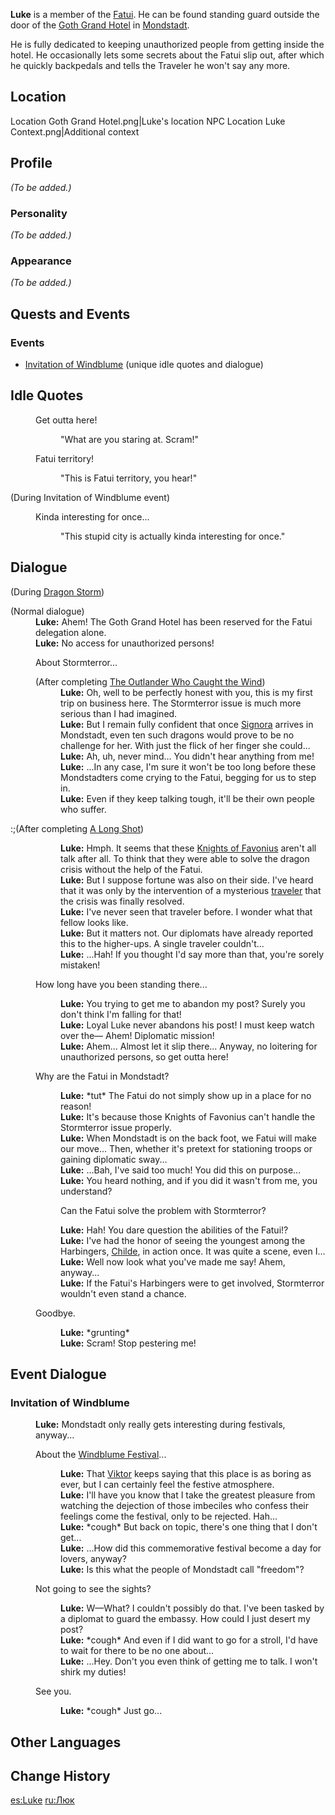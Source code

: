 {{Meta
<!-- REMOVE THIS TEMPLATE AFTER ADDING MISSING INFO -->
|missing_NPC_profile  = yes
}}
{{Character Infobox
|image            = NPC Luke.png
|region           = Mondstadt
|region2          = Snezhnaya
|title            = Fatui Guard
|affiliation      = Fatui
|type             = NPC
}}
'''Luke''' is a member of the [[Fatui]]. He can be found standing guard outside the door of the [[Goth Grand Hotel]] in [[Mondstadt]].

He is fully dedicated to keeping unauthorized people from getting inside the hotel. He occasionally lets some secrets about the Fatui slip out, after which he quickly backpedals and tells the Traveler he won't say any more.

==Location==
<gallery>
Location Goth Grand Hotel.png|Luke's location
NPC Location Luke Context.png|Additional context
</gallery>

==Profile==
<!-- detailed story/lore information goes here -->
''(To be added.)''

===Personality===
''(To be added.)''

===Appearance===
''(To be added.)''

==Quests and Events==
{{Quests and Events}}

===Events===
* [[Invitation of Windblume]] (unique idle quotes and dialogue)

==Idle Quotes==
{{Dialogue start}}
: {{DIcon|Idle}} Get outta here!
:: {{A|VO Luke 01.ogg}} "What are you staring at. Scram!"
: {{DIcon|Idle}} Fatui territory!
:: {{A|VO Luke 02.ogg}} "This is Fatui territory, you hear!"
{{Dialogue end}}

(During Invitation of Windblume event)
{{Dialogue start}}
: {{DIcon|Idle}} Kinda interesting for once...
:: {{A|VO Luke Invitation of Windblume 01.ogg}} "This stupid city is actually kinda interesting for once."
{{Dialogue end}}

==Dialogue==
{{Dialogue start}}
;(During [[Dragon Storm]])
{{Transclude|Dragon Storm|Luke|section=1}}

;(Normal dialogue)
:'''Luke:''' Ahem! The Goth Grand Hotel has been reserved for the Fatui delegation alone.
:'''Luke:''' No access for unauthorized persons!
:{{DIcon}} About Stormterror...
:;(After completing [[The Outlander Who Caught the Wind]])
::'''Luke:''' Oh, well to be perfectly honest with you, this is my first trip on business here. The Stormterror issue is much more serious than I had imagined.
::'''Luke:''' But I remain fully confident that once [[Signora]] arrives in Mondstadt, even ten such dragons would prove to be no challenge for her. With just the flick of her finger she could...
::'''Luke:''' Ah, uh, never mind... You didn't hear anything from me!
::'''Luke:''' ...In any case, I'm sure it won't be too long before these Mondstadters come crying to the Fatui, begging for us to step in.
::'''Luke:''' Even if they keep talking tough, it'll be their own people who suffer.

:;(After completing [[A Long Shot]])
::'''Luke:''' Hmph. It seems that these [[Knights of Favonius]] aren't all talk after all. To think that they were able to solve the dragon crisis without the help of the Fatui.
::'''Luke:''' But I suppose fortune was also on their side. I've heard that it was only by the intervention of a mysterious [[traveler]] that the crisis was finally resolved.
::'''Luke:''' I've never seen that traveler before. I wonder what that fellow looks like.
::'''Luke:''' But it matters not. Our diplomats have already reported this to the higher-ups. A single traveler couldn't...
::'''Luke:''' ...Hah! If you thought I'd say more than that, you're sorely mistaken!
:{{DIcon}} How long have you been standing there...
::'''Luke:''' You trying to get me to abandon my post? Surely you don't think I'm falling for that!
::'''Luke:''' Loyal Luke never abandons his post! I must keep watch over the&mdash; Ahem! Diplomatic mission!
::'''Luke:''' Ahem... Almost let it slip there... Anyway, no loitering for unauthorized persons, so get outta here!
:{{DIcon}} Why are the Fatui in Mondstadt?
::'''Luke:''' *tut* The Fatui do not simply show up in a place for no reason!
::'''Luke:''' It's because those Knights of Favonius can't handle the Stormterror issue properly.
::'''Luke:''' When Mondstadt is on the back foot, we Fatui will make our move... Then, whether it's pretext for stationing troops or gaining diplomatic sway...
::'''Luke:''' ...Bah, I've said too much! You did this on purpose...
::'''Luke:''' You heard nothing, and if you did it wasn't from me, you understand?
::{{DIcon}} Can the Fatui solve the problem with Stormterror?
::'''Luke:''' Hah! You dare question the abilities of the Fatui!?
::'''Luke:''' I've had the honor of seeing the youngest among the Harbingers, [[Childe]], in action once. It was quite a scene, even I...
::'''Luke:''' Well now look what you've made me say! Ahem, anyway...
::'''Luke:''' If the Fatui's Harbingers were to get involved, Stormterror wouldn't even stand a chance.
:{{DIcon}} Goodbye.
::'''Luke:''' *grunting*
::'''Luke:''' Scram! Stop pestering me!
{{Dialogue end}}

==Event Dialogue==
===Invitation of Windblume===
{{Dialogue start}}
:'''Luke:''' Mondstadt only really gets interesting during festivals, anyway...
:{{DIcon}} About the [[Windblume Festival]]...
::'''Luke:''' That [[Viktor]] keeps saying that this place is as boring as ever, but I can certainly feel the festive atmosphere.
::'''Luke:''' I'll have you know that I take the greatest pleasure from watching the dejection of those imbeciles who confess their feelings come the festival, only to be rejected. Hah...
::'''Luke:''' *cough* But back on topic, there's one thing that I don't get...
::'''Luke:''' ...How did this commemorative festival become a day for lovers, anyway?
::'''Luke:''' Is this what the people of Mondstadt call "freedom"?
:{{DIcon}} Not going to see the sights?
::'''Luke:''' W&mdash;What? I couldn't possibly do that. I've been tasked by a diplomat to guard the embassy. How could I just desert my post?
::'''Luke:''' *cough* And even if I did want to go for a stroll, I'd have to wait for there to be no one about...
::'''Luke:''' ...Hey. Don't you even think of getting me to talk. I won't shirk my duties!
:{{DIcon}} See you.
::'''Luke:''' *cough* Just go...
{{Dialogue end}}

==Other Languages==
{{Other Languages
|default_hidden = 1
|en      = Luke
|zhs     = 卢克
|zhs_rm  = Lúkè
|zht     = 路克
|zht_rm  = Lùkè
|ja      = ルーク
|ja_rm   = Ruuku
|ko      = 루크
|ko_rm   = Rukeu
|es      = Luke
|fr      = Luke
|ru      = Люк
|th      = Luke
|vi      = Luke
|de      = Luke
|id      = Luke
|pt      = Luke
|tr      = Luke
|it      = Luke
}}

==Change History==
{{Change History|1.0}}

[[es:Luke]]
[[ru:Люк]]